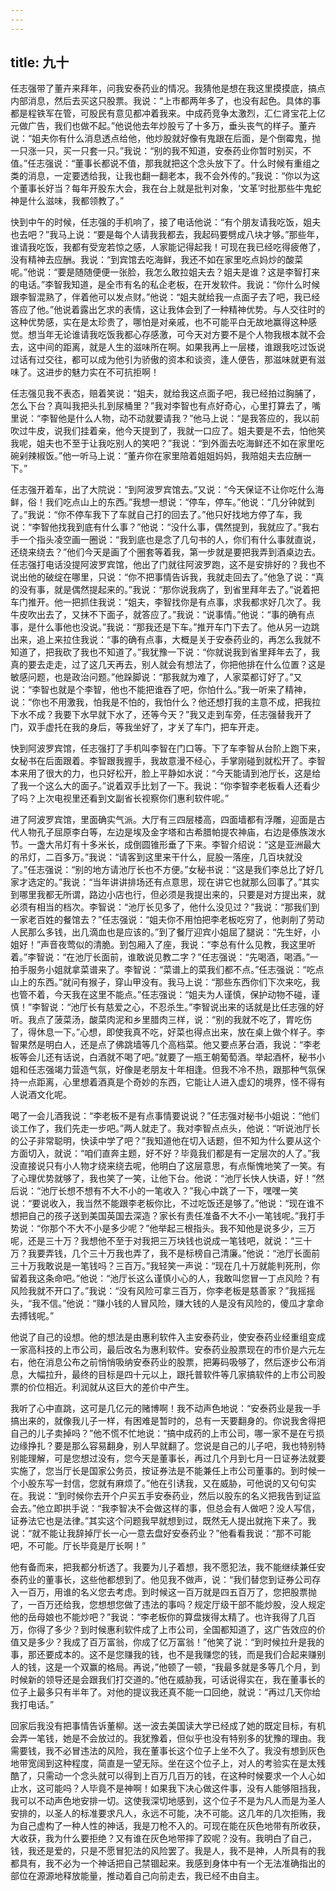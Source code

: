 ```yaml
---
---
---
```

title: 九十
---



任志强带了董卉来拜年，问我安泰药业的情况。我猜他是想在我这里摸摸底，搞点内部消息，然后去买这只股票。我说：“上市都两年多了，也没有起色。具体的事都是程铁军在管，可股民有意见都冲着我来。中成药竞争太激烈，汇仁肾宝花上亿元做广告，我们也做不起。”他说他去年炒股亏了十多万，垂头丧气的样子。董卉说：“姐夫你有什么消息透点给他，他炒股就好像有鬼跟在后面，是个倒霉鬼，抛一只涨一只，买一只套一只。”我说：“别的我不知道，安泰药业你暂时别买，不值。”任志强说：“董事长都说不值，那我就把这个念头放下了。什么时候有重组之类的消息，一定要透给我，让我也翻一翻老本，我不会外传的。”我说：“你以为这个董事长好当？每年开股东大会，我在台上就是批判对象，‘文革’时批那些牛鬼蛇神是什么滋味，我都领教了。”

快到中午的时候，任志强的手机响了，接了电话他说：“有个朋友请我吃饭，姐夫也去吧？”我马上说：“要是每个人请我我都去，我起码要劈成八块才够。”那些年，谁请我吃饭，我都有受宠若惊之感，人家能记得起我！可现在我已经吃得疲倦了，没有精神去应酬。我说：“到宾馆去吃海鲜，我还不如在家里吃点妈炒的酸菜呢。”他说：“要是随随便便一张脸，我怎么敢拉姐夫去？姐夫是谁？这是李智打来的电话。”李智我知道，是全市有名的私企老板，在开发软件。我说：“你什么时候跟李智混熟了，伴着他可以发点财。”他说：“姐夫就给我一点面子去了吧，我已经答应了他。”他说着露出乞求的表情，这让我体会到了一种精神优势。与人交往时的这种优势感，实在是太珍贵了，哪怕是对亲戚，也不可能平白无故地赢得这种感觉。想当年无论谁请我吃饭我都心存感激，可今天对方要不是个人物我根本就不会去，这中间的距离，就是人生的滋味所在啊。如果我再上一层楼，谁跟我吃过饭说过话有过交往，都可以成为他引为骄傲的资本和谈资，逢人便告，那滋味就更有滋味了。这进步的魅力实在不可抗拒啊！

任志强见我不表态，赔着笑说：“姐夫，就给我这点面子吧，我已经拍过胸脯了，怎么下台？真叫我把头扎到尿桶里？”我对李智也有点好奇心，心里打算去了，嘴里说：“李智他是什么人物，动不动就要请我？”他马上说：“是我答应的，我以前吹过牛皮，说我们挂着亲，他今天提到了，我就一口应了。姐夫要是不去，怕他笑我呢，姐夫也不至于让我吃别人的笑吧？”我说：“到外面去吃海鲜还不如在家里吃碗剁辣椒饭。”他一听马上说：“董卉你在家里陪着姐姐妈妈，我陪姐夫去应酬一下。”

任志强开着车，出了大院说：“到阿波罗宾馆去。”又说：“今天保证不让你吃什么海鲜，俗！我们吃点山上的东西。”我想一想说：“停车，停车。”他说：“几分钟就到了。”我说：“你不停车我下了车就自己打的回去了。”他只好找地方停了车，我说：“李智他找我到底有什么事？”他说：“没什么事，偶然提到，我就应了。”我右手一个指头凌空画一圈说：“我到底也是念了几句书的人，你们有什么事就直说，还绕来绕去？”他们今天是画了个圈套等着我，第一步就是要把我弄到酒桌边去。任志强打电话没提阿波罗宾馆，他出了门就往阿波罗跑，这不是安排好的？我也不说出他的破绽在哪里，只说：“你不把事情告诉我，我就走回去了。”他急了说：“真的没有事，就是偶然提起来的。”我说：“那你说我病了，到省里拜年去了。”说着把车门推开。他一把抓住我说：“姐夫，李智找你是有点事，求我都求好几次了。我牛皮吹出去了，又抹不下面子，就答应了。”我说：“说事情。”他说：“事的确有点事，是什么事他也没说。”我说：“那我还是下车。”推开车门下去了。他从另一边跳出来，追上来拉住我说：“事的确有点事，大概是关于安泰药业的，再怎么我就不知道了，把我砍了我也不知道了。”我犹豫一下说：“你就说我到省里拜年去了，我真的要去走走，过了这几天再去，别人就会有想法了，你把他排在什么位置？这是敏感问题，也是政治问题。”他跺脚说：“那我就为难了，人家菜都订好了。”又说：“李智也就是个李智，他也不能把谁吞了吧，你怕什么。”我一听来了精神，说：“你也不用激我，怕我是不怕的，我怕什么？他还想打我的主意不成，把我拉下水不成？我要下水早就下水了，还等今天？”我又走到车旁，任志强替我开了门，双手虚托在我的身后，等我坐好了，才关了车门，把车开走。

快到阿波罗宾馆，任志强打了手机叫李智在门口等。下了车李智从台阶上跑下来，女秘书在后面跟着。李智跟我握手，我故意漫不经心，手掌刚碰到就松开了。李智本来用了很大的力，也只好松开，脸上平静如水说：“今天能请到池厅长，这是给了我一个这么大的面子。”说着双手比划了一下。我说：“你李智李老板看人还看少了吗？上次电视里还看到文副省长视察你们惠利软件呢。”

进了阿波罗宾馆，里面确实气派。大厅有三四层楼高，四面墙都有浮雕，迎面是古代人物孔子屈原李白等，左边是埃及金字塔和古希腊帕提农神庙，右边是傣族泼水节。一盏大吊灯有十多米长，成倒圆锥形垂了下来。李智介绍说：“这是亚洲最大的吊灯，二百多万。”我说：“请客到这里来干什么，屁股一落座，几百块就没了。”任志强说：“别的地方请池厅长也不方便。”女秘书说：“这是我们李总比了好几家才选定的。”我说：“当年讲讲排场还有点意思，现在讲它也就那么回事了。”其实到哪里我都无所谓，路边小店也行，但必须是我提出来的，只要是对方提出来，就必须有相当的档次。李智说：“池厅长见多了，他什么没见过？”我说：“那我们到一家老百姓的餐馆去？”任志强说：“姐夫你不用怕把李老板吃穷了，他剥削了劳动人民那么多钱，出几滴血也是应该的。”到了餐厅迎宾小姐屈了腿说：“先生好，小姐好！”声音夜莺似的清脆。到包厢入了座，我说：“李总有什么见教，我这里听着。”李智说：“在池厅长面前，谁敢说见教二字？”任志强说：“先喝酒，喝酒。”一拍手服务小姐就拿菜谱来了。李智说：“菜谱上的菜我们都不点。”任志强说：“吃点山上的东西。”就问有猴子，穿山甲没有。我马上说：“那些东西你们下次来吃，我也管不着，今天我在这里不能点。”任志强说：“姐夫为人谨慎，保护动物不碰，谨慎！”李智说：“池厅长有慈爱之心，不忍杀生。”李智说出来的话就是比任志强的好听。我点了菠菜汤，酸菜肉泥和乡里腊肉三样，说：“别的我就不吃了，胃吃伤了，得休息一下。”心想，即使我真不吃，好菜也得点出来，放在桌上做个样子。李智果然是明白人，还是点了佛跳墙等几个高档菜。他又要点茅台酒，我说：“李老板等会儿还有话说，白酒就不喝了吧。”就要了一瓶王朝葡萄酒。举起酒杯，秘书小姐和任志强竭力营造气氛，好像是老朋友十年相逢。但我不冷不热，跟那种气氛保持一点距离，心里想着酒真是个奇妙的东西，它能让人进入虚幻的境界，怪不得有人说酒文化呢。

喝了一会儿酒我说：“李老板不是有点事情要说说？”任志强对秘书小姐说：“他们谈工作了，我们先走一步吧。”两人就走了。我对李智点点头，他说：“听说池厅长的公子非常聪明，快读中学了吧？”我知道他在切入话题，但不知为什么要从这个方面切入，就说：“咱们直奔主题，好不好？毕竟我们都是有一定层次的人了。”我没直接说只有小人物才绕来绕去呢，他明白了这层意思，有点惭愧地笑了一笑。有了心理优势就够了，我也笑了一笑，让他下台。他说：“池厅长快人快语，好！”然后说：“池厅长想不想有不大不小的一笔收入？”我心中跳了一下，嘿嘿一笑说：“要说收入，我当然不能跟李老板你比，不过吃饭还是够了。”他说：“现在谁不想把自己的孩子送到美国英国去深造？家长有责任准备不大不小一笔钱呢。”我打手势说：“你那个不大不小是多少呢？”他举起三根指头。我不知他是说多少，三万呢，还是三十万？我想他不至于对我把三万块钱也说成一笔钱吧，就说：“三十万？我要弄钱，几个三十万我也弄了，我不是标榜自己清廉。”他说：“池厅长面前三十万我敢说是一笔钱吗？三百万。”我轻笑一声说：“现在几十万就能判死刑，你留着我这条命吧。”他说：“池厅长这么谨慎小心的人，我敢叫您冒一丁点风险？有风险我就不开口了。”我说：“没有风险可拿三百万，你李老板是慈善家？”我摇摇头，“我不信。”他说：“赚小钱的人冒风险，赚大钱的人是没有风险的，傻瓜才拿命去搏钱呢。”

他说了自己的设想。他的想法是由惠利软件入主安泰药业，使安泰药业经重组变成一家高科技的上市公司，最后改名为惠利软件。安泰药业股票现在的市价是六元左右，他在消息公布之前悄悄吸纳安泰药业的股票，把筹码吸够了，然后逐步公布消息，大幅拉升，最终的目标是四十元以上，跟托普软件等几家搞软件的上市公司股票的价位相近。利润就从这巨大的差价中产生。

我听了心中直跳，这可是几亿元的赌博啊！我不动声色地说：“安泰药业是我一手搞出来的，就像我儿子一样，有困难是暂时的，总有一天要翻身的。你说我舍得把自己的儿子卖掉吗？”他不慌不忙地说：“搞中成药的上市公司，哪一家不是在亏损边缘挣扎？要是那么容易翻身，别人早就翻了。您说是自己的儿子吧，我也特别特别能理解，可是您想过没有，您今天是董事长，再过几个月到七月一日证券法就要实施了，您当厅长是国家公务员，按证券法是不能兼任上市公司董事的。到时候一个小股东写一封信，您就有麻烦了。”他在引诱我，又在威胁，可他说的又句句实在。我说：“到时候你去开个户买五手安泰药业，然后以股东的名义把我告到证监会去。”他立即拱手说：“我李智决不会做这样的事，但总会有人做吧？没人写信，证券法它也是法律。”其实这个问题我早就想到过，既然无人提出就拖下来了。我说：“就不能让我辞掉厅长一心一意去盘好安泰药业？”他看看我说：“那不可能吧，不可能。厅长毕竟是厅长啊！”

他有备而来，把我都分析透了。我要为儿子着想，我不愿犯法，我不能继续兼任安泰药业的董事长，这些他都想到了。他见我不做声，说：“我们替您到证券公司存入一百万，用谁的名义您去考虑。到时候这一百万就是四五百万了，您把股票抛了，一百万还给我，您想想您做了违法的事吗？规定厅级干部不能炒股，没人规定他的岳母娘也不能炒吧？”我说：“李老板你的算盘拨得太精了。也许我得了几百万，你得了多少？到时候惠利软件成了上市公司，全国都知道了，这广告效应的价值又是多少？我成了百万富翁，你成了亿万富翁！”他笑了说：“到时候拉升是我的事，那还要成本的。这不是您赚我的钱，也不是我赚您的钱，而是我们合起来赚别人的钱，这是一个双赢的格局。再说，”他顿了一顿，“我最多就是多等几个月，到时候新的领导还是会跟我们打交道的。”他在威胁我，可话说得实在，我在董事长的位子上最多只有半年了。对他的提议我还真不能一口回绝，就说：“再过几天你给我打电话。”

回家后我没有把事情告诉董柳。送一波去美国读大学已经成了她的既定目标，有机会弄一笔钱，她是不会放过的。我犹豫着，但似乎也没有特别多的犹豫的理由。我需要钱，我不必冒违法的风险，我在董事长这个位子上坐不久了。我没有想到灰色地带宽阔到这种程度，简直是一望无际。坐在这个位子上，对人的考验实在是太残酷了，只需动一个念头就可以得到上百万几百万的钱，在这种时候要求一个人心如止水，这可能吗？人毕竟不是神啊！如果我下决心做这件事，没有人能够阻挡我，我可以不动声色地安排一切。这使我深切地感到，这个位子不是为凡人而是为圣人安排的，以圣人的标准要求凡人，永远不可能，决不可能。这几年的几次拒贿，我为自己虚构了一种人性的神话，我是刀枪不入的。可现在能在灰色地带有所收获，大收获，我为什么要拒绝？又有谁在灰色地带摔了跤呢？没有。我明白了自己，钱，我还是爱的，只是不愿冒犯法的风险罢了。我是人，我不是神，人所具有的我都具有，我不必为一个神话把自己禁锢起来。我感到身体中有一个无法准确指出的部位在源源地释放能量，推动着自己向前走去，我已经不由自主。
